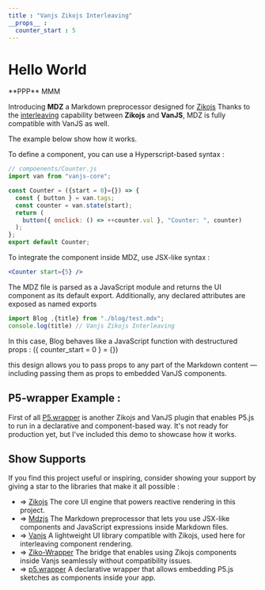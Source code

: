 ```yaml
---
title : "Vanjs Zikojs Interleaving"
__props__ :
  counter_start : 5
---
```



# Hello World

<p>
**PPP** 
 <Counter />
MMM
</p>

Introducing **MDZ** a Markdown preprocessor designed for [Zikojs](https://github.com/zakarialaoui10)
Thanks to the [interleaving](https://github.com/vanjs-org/van/issues/456) capability between **Zikojs** and **VanJS**, MDZ is fully compatible with VanJS as well.

The example below show how it works.

To define a component, you can use a Hyperscript-based syntax : 
```js
// compoenents/Counter.js
import van from "vanjs-core";

const Counter = ({start = 0}={}) => {
  const { button } = van.tags;
  const counter = van.state(start);
  return (
    button({ onclick: () => ++counter.val }, "Counter: ", counter)
  );
};
export default Counter;

```

To integrate the component inside MDZ, use JSX-like syntax :

```jsx
<Counter start={5} />
```

The MDZ file is parsed as a JavaScript module and returns the UI component as its default export.
Additionally, any declared attributes are exposed as named exports

```js
import Blog ,{title} from "./blog/test.mdx";
console.log(title) // Vanjs Zikojs Interleaving
```
In this case, Blog behaves like a JavaScript function with destructured props : (\{ counter_start = 0 } = \{}) 

this design allows you to pass props to any part of the Markdown content — including passing them as props to embedded VanJS components.

<Counter start={counter_start} />


## P5-wrapper Example :

First of all [P5.wrapper](https://github.com/zakarialaoui10/p5.wrapper) is another Zikojs and VanJS plugin that enables P5.js to run in a declarative and component-based way.
It's not ready for production yet, but I've included this demo to showcase how it works.

<Sketch />

## Show Supports

If you find this project useful or inspiring, consider showing your support by giving a star to the libraries that make it all possible : 
- => [Zikojs](https://github.com/zakarialaoui10/ziko.js) The core UI engine that powers reactive rendering in this project.
- => [Mdzjs](https://github.com/zakarialaoui10/mdzjs) The Markdown preprocessor that lets you use JSX-like components and JavaScript expressions inside Markdown files.
- => [Vanjs](https://github.com/vanjs-org/van) A lightweight UI library compatible with Zikojs, used here for interleaving component rendering.
- => [Ziko-Wrapper](https://github.com/zakarialaoui10/ziko-wrapper) The bridge that enables using Zikojs components inside Vanjs seamlessly without compatibility issues.
- => [p5.wrapper](https://github.com/zakarialaoui10/p5.wrapper) A declarative wrapper that allows embedding P5.js sketches as components inside your app.